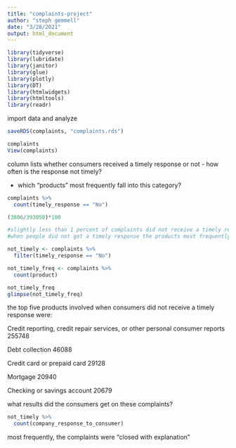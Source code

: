 ```yaml
---
title: "complaints-project"
author: "steph gemmell"
date: "3/28/2021"
output: html_document
---
```


```r

library(tidyverse)
library(lubridate)
library(janitor)
library(glue)
library(plotly)
library(DT)
library(htmlwidgets)
library(htmltools)
library(readr)

```

import data and analyze


```r

saveRDS(complaints, "complaints.rds")

complaints
View(complaints)

```

column lists whether consumers received a timely response or not - how often is the response not timely?

+ which "products" most frequently fall into this category?

```r

complaints %>% 
  count(timely_response == "No")

(3806/393050)*100

#slightly less than 1 percent of complaints did not receive a timely response
#when people did not get a timely response the products most frequently involved were:

not_timely <- complaints %>% 
  filter(timely_response == "No")

not_timely_freq <- complaints %>% 
  count(product)

not_timely_freq
glimpse(not_timely_freq)


```

the top five products involved when consumers did not receive a timely response were:

Credit reporting, credit repair services, or other personal consumer reports
255748

Debt collection
46088

Credit card or prepaid card
29128

Mortgage
20940

Checking or savings account
20679


what results did the consumers get on these complaints?

```r

not_timely %>% 
  count(company_response_to_consumer)

```

most frequently, the complaints were "closed with explanation"


```r




```











